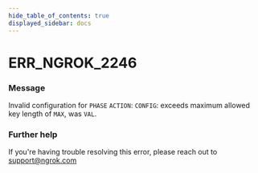 ```yaml
---
hide_table_of_contents: true
displayed_sidebar: docs
---
```



# ERR_NGROK_2246

### Message

Invalid configuration for `PHASE` `ACTION`: `CONFIG`: exceeds maximum allowed key length of `MAX`, was `VAL`.

<ErrorDetails error="err_ngrok_2246" />

### Further help

If you're having trouble resolving this error, please reach out to [support@ngrok.com](mailto:support@ngrok.com?subject=Help%20with%20ERR_NGROK_2246)

